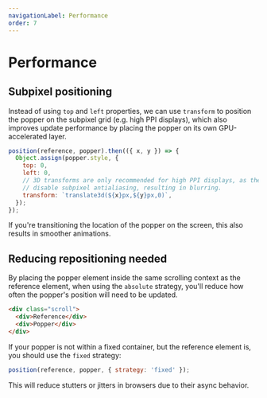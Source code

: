 ```yaml
---
navigationLabel: Performance
order: 7
---
```


# Performance

## Subpixel positioning

Instead of using `top` and `left` properties, we can use `transform` to position
the popper on the subpixel grid (e.g. high PPI displays), which also improves
update performance by placing the popper on its own GPU-accelerated layer.

```js
position(reference, popper).then(({ x, y }) => {
  Object.assign(popper.style, {
    top: 0,
    left: 0,
    // 3D transforms are only recommended for high PPI displays, as they can
    // disable subpixel antialiasing, resulting in blurring.
    transform: `translate3d(${x}px,${y}px,0)`,
  });
});
```

If you're transitioning the location of the popper on the screen, this also
results in smoother animations.

## Reducing repositioning needed

By placing the popper element inside the same scrolling context as the reference
element, when using the `absolute` strategy, you'll reduce how often the
popper's position will need to be updated.

```html
<div class="scroll">
  <div>Reference</div>
  <div>Popper</div>
</div>
```

If your popper is not within a fixed container, but the reference element is,
you should use the `fixed` strategy:

```js
position(reference, popper, { strategy: 'fixed' });
```

This will reduce stutters or jitters in browsers due to their async behavior.
